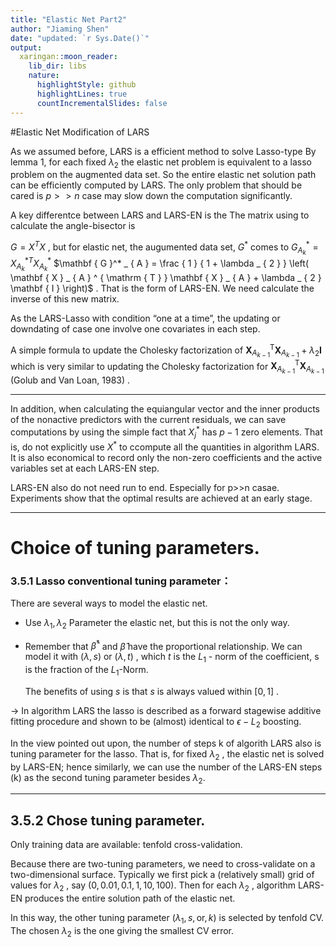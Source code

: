 ```yaml
---
title: "Elastic Net Part2"
author: "Jiaming Shen"
date: "updated: `r Sys.Date()`"
output:
  xaringan::moon_reader:
    lib_dir: libs
    nature:
      highlightStyle: github
      highlightLines: true
      countIncrementalSlides: false
---
```


#Elastic Net Modification of LARS



As we assumed before, LARS is a efficient method to solve Lasso-type 
By lemma 1, for each fixed $\lambda_2$ the elastic net problem is equivalent to a lasso problem on the augmented data set. So the entire elastic net solution path can be efficiently computed by LARS. The only problem that should be cared is $p >> n$ case may slow down the computation significantly.


A key differentce between LARS and LARS-EN is the The matrix using to calculate the angle-bisector is 

$G=X^TX$ , but for elastic net, the augumented data set, $G^*$ comes to $G_{A_k}^* =X^{*T}_{A_{k}} X^*_{A_k}$ $\mathbf { G }^* _ { A } = \frac { 1 } { 1 + \lambda _ { 2 } } \left( \mathbf { X } _ { A } ^ { \mathrm { T } } \mathbf { X } _ { A } + \lambda _ { 2 } \mathbf { I } \right)$  . That is the form of LARS-EN. We need calculate the inverse of this new matrix.   

As the LARS-Lasso with condition "one at a time", the updating or downdating of case one involve one covariates in each step.   

A simple formula to update the Cholesky factorization of $\mathbf { X } _ { A _ { k - 1 } } ^ { \mathrm { T } } \mathbf { X } _ { A _ { k - 1 } } + \lambda _ { 2 } \mathbf { I }$ which is very similar to updating the Cholesky factorization for $\mathbf { X } _ { A _ { k - 1 } } ^ { \mathrm { T } } \mathbf { X } _ { A _ { k - 1 } }$ (Golub and Van Loan, 1983) .  

---

In addition, when calculating the equiangular vector and the inner products of the nonactive predictors with the current residuals, we can save computations by using the simple fact that $X^*_j$ has $p-1$ zero elements. That is, do not explicitly use $X^*$ to ccompute all the quantities in algorithm LARS. It is also economical to record only the non-zero coefficients and the active variables set at each LARS-EN step.

LARS-EN also do not need run to end. Especially for p>>n casae. Experiments show that the optimal results are achieved at an early stage.

---


# Choice of tuning parameters.

### 3.5.1 Lasso conventional tuning parameter：

There are several ways to model the elastic net.

- Use $\lambda_1,\lambda_2$  Parameter the elastic net, but this is not the only way.

- Remember that $\hat \beta ^*$ and  $\hat\beta$ have the proportional relationship. We can model it with $(\lambda,s)$ or $(\lambda,t)$ , which $t$  is the $L_1$ - norm of the coefficient, s is the fraction of the $L_1$-Norm.

  The benefits of using $s$ is that $s$ is always valued within $[0,1]$ .

-> In algorithm LARS the lasso is described as a forward stagewise additive fitting procedure and shown to be (almost) identical to $\epsilon-L_2$ boosting. 

  In the view pointed out upon, the number of steps k of algorith LARS also is tuning parameter for the lasso. That is, for fixed $\lambda_2$ , the elastic net is solved by LARS-EN; hence similarly, we can use the number of the LARS-EN steps (k) as the second tuning parameter besides $\lambda_2$. 

---


## 3.5.2 Chose tuning parameter.

Only training data are available: tenfold cross-validation.

Because there are two-tuning parameters, we need to cross-validate on a two-dimensional surface. Typically we first pick a (relatively small) grid of values for $\lambda_2$ , say $(0,0.01,0.1,1,10,100)$. Then for each $\lambda_2$ , algorithm LARS-EN produces the entire solution path of the elastic net. 

In this way, the other tuning parameter $(\lambda_1,s,\text{or},k)$ is selected by tenfold CV. The chosen $\lambda_2$ is the one giving the smallest CV error.
